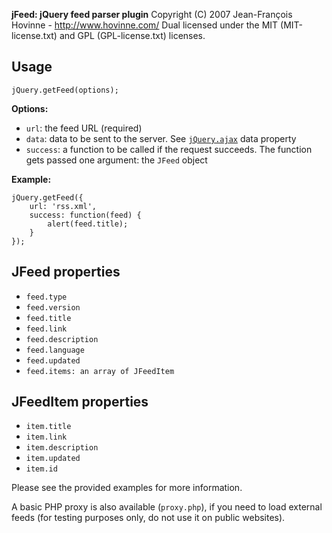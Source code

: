 '''jFeed: jQuery feed parser plugin'''
Copyright (C) 2007 Jean-François Hovinne - http://www.hovinne.com/
Dual licensed under the MIT (MIT-license.txt) and GPL (GPL-license.txt) licenses.

== Usage ==

<code>jQuery.getFeed(options);</code>

'''Options:'''
* <code>url</code>: the feed URL (required)
* <code>data</code>: data to be sent to the server. See [http://api.jquery.com/jQuery.ajax/ <code>jQuery.ajax</code>] data property
* <code>success</code>: a function to be called if the request succeeds. The function gets passed one argument: the <code>JFeed</code> object

'''Example:'''
<pre lang="javascript">jQuery.getFeed({
    url: 'rss.xml',
    success: function(feed) {
        alert(feed.title);
    }
});</pre>
    
== JFeed properties ==

* <code>feed.type</code>
* <code>feed.version</code>
* <code>feed.title</code>
* <code>feed.link</code>
* <code>feed.description</code>
* <code>feed.language</code>
* <code>feed.updated</code>
* <code>feed.items: an array of JFeedItem</code>

== JFeedItem properties ==

* <code>item.title</code>
* <code>item.link</code>
* <code>item.description</code>
* <code>item.updated</code>
* <code>item.id</code>

Please see the provided examples for more information.

A basic PHP proxy is also available (<code>proxy.php</code>), if you need to load external
feeds (for testing purposes only, do not use it on public websites).
